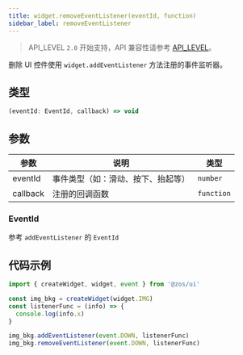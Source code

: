 ```yaml
---
title: widget.removeEventListener(eventId, function)
sidebar_label: removeEventListener
---
```


> API_LEVEL `2.0` 开始支持，API 兼容性请参考 [API_LEVEL](../../../../guides/framework/device/compatibility.md)。

删除 UI 控件使用 `widget.addEventListener` 方法注册的事件监听器。

## 类型

```ts
(eventId: EventId, callback) => void
```

## 参数

| 参数     | 说明                               | 类型       |
| -------- | ---------------------------------- | ---------- |
| eventId  | 事件类型（如：滑动、按下、抬起等） | `number`   |
| callback | 注册的回调函数                     | `function` |

### EventId

参考 `addEventListener` 的 `EventId`

## 代码示例

```js
import { createWidget, widget, event } from '@zos/ui'

const img_bkg = createWidget(widget.IMG)
const listenerFunc = (info) => {
  console.log(info.x)
}

img_bkg.addEventListener(event.DOWN, listenerFunc)
img_bkg.removeEventListener(event.DOWN, listenerFunc)
```
